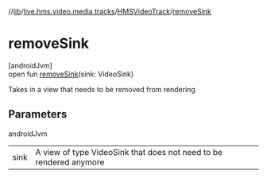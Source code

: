 //[lib](/api-reference/android/v2/home/content)/[live.hms.video.media.tracks](../index)/[HMSVideoTrack](index)/[removeSink](remove-sink)

# removeSink

[androidJvm]\
open fun [removeSink](remove-sink)(sink: VideoSink)

Takes in a view that needs to be removed from rendering

## Parameters

androidJvm

|      |                                                                    |
| ---- | ------------------------------------------------------------------ |
| sink | A view of type VideoSink that does not need to be rendered anymore |
